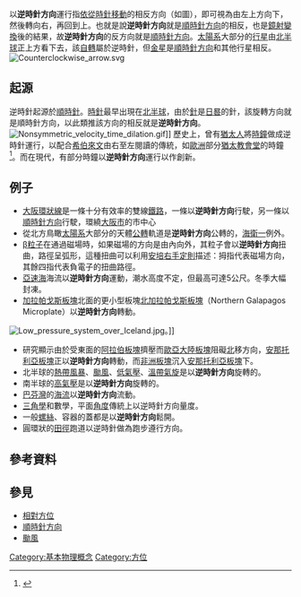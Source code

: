 {{refimprove|time=2011-07-01T02:37:54+00:00}}
以'''逆時針方向'''運行指[[順時針方向|依從時針移動]]的相反方向（如圖），即可視為由左上方向下，然後轉向右，再回到上。也就是說'''逆時針方向'''就是[[順時針方向|順時針方向]]的相反，也是[[鏡射變換|鏡射變換]]後的結果，故'''逆時針方向'''的反方向就是[[順時針方向|順時針方向]]。[[太陽系|太陽系]]大部分的[[行星|行星]]由[[北半球|北半球]]正上方看下去，該[[自轉|自轉]]屬於逆時針，但[[金星|金星]]是[[順時針方向|順時針方向]]和其他行星相反。
[[File:Counterclockwise_arrow.svg|thumb]]

== 起源 ==
逆時針起源於[[順時針|順時針]]。[[時針|時針]]最早出現在[[北半球|北半球]]，由於[[針|針]]是[[日晷|日晷]]的針，該旋轉方向就是順時針方向，以此類推該方向的相反就是'''逆時針方向'''。
[[File:Nonsymmetric_velocity_time_dilation.gif|thumb]]]]
歷史上，曾有[[猶太人|猶太人]]將[[時鐘|時鐘]]做成逆時針運行，以配合[[希伯來文|希伯來文]]由右至左閱讀的傳統，如[[歐洲|歐洲]]部分[[猶太教會堂|猶太教會堂]]的時鐘 <ref>{{cite web|url=http://www.scrapbookpages.com/CzechRepublic/Prague/Josefov/JosefovHistory.html|title= History of Josefov, the old Jewish Quarter in Prague}}</ref>。而在現代，有部分時鐘以'''逆時針方向'''運行以作創新。

== 例子 ==
*[[大阪環狀線|大阪環狀線]]是一條十分有效率的雙線[[鐵路|鐵路]]，一條以'''逆時針方向'''行駛，另一條以[[順時針方向|順時針方向]]行駛，環繞[[大阪市|大阪市]]的市中心
*從北方鳥瞰[[太陽系|太陽系]]大部分的天體[[公轉|公轉]]軌道是'''逆時針方向'''公轉的，[[海衛一|海衛一]]例外。
*[[β粒子|β粒子]]在通過磁場時，如果磁場的方向是由內向外，其粒子會以'''逆時針方向'''扭曲，路徑呈弧形，這種扭曲可以利用[[安培右手定則|安培右手定則]]描述：拇指代表磁場方向，其餘四指代表負電子的扭曲路徑。
*[[亞速海|亞速海]]海流以'''逆時針方向'''運動，潮水高度不定，但最高可達5公尺。冬季大幅封凍。
*[[加拉帕戈斯板塊|加拉帕戈斯板塊]]北面的更小型板塊[[加拉帕戈斯板塊|北加拉帕戈斯板塊]]（Northern Galapagos Microplate）以'''逆時針方向'''轉動。
[[File:Low_pressure_system_over_Iceland.jpg|thumb]]。]]
*研究顯示由於受東面的[[阿拉伯板塊|阿拉伯板塊]]擠壓而[[歐亞大陸板塊|歐亞大陸板塊]]阻礙[[北|北]]移方向，[[安那托利亞板塊|安那托利亞板塊]]正以'''逆時針方向'''轉動，而[[非洲板塊|非洲板塊]]沉入[[安那托利亞板塊|安那托利亞板塊]]下。
*北半球的[[熱帶風暴|熱帶風暴]]、[[颱風|颱風]]、[[低氣壓|低氣壓]]、[[溫帶氣旋|溫帶氣旋]]是以'''逆時針方向'''旋轉的。
*南半球的[[高氣壓|高氣壓]]是以'''逆時針方向'''旋轉的。
*[[巴芬灣|巴芬灣]]的[[海流|海流]]以'''逆時針方向'''流動。
*[[三角學|三角學]]和數學，平面[[角度|角度]]傳統上以逆時針方向量度。
*一般[[螺絲|螺絲]]、容器的蓋都是以'''逆時針方向'''鬆開。
*圓環狀的[[田徑|田徑]]跑道以逆時針做為跑步遵行方向。

== 參考資料 ==
{{reflist}}

== 參見 ==
*[[相對方位|相對方位]]
*[[順時針方向|順時針方向]]
*[[颱風|颱風]]

[[Category:基本物理概念|Category:基本物理概念]]
[[Category:方位|Category:方位]]